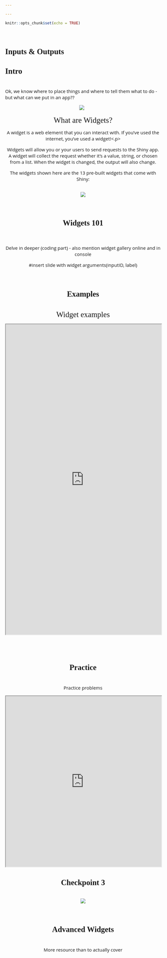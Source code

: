 ```yaml
---

---
```

<style>
@import url('https://fonts.googleapis.com/css?family=Scope+One&display=swap');
@import url('https://fonts.googleapis.com/css?family=Scope+One|Unica+One&display=swap&subset=latin-ext');
@import url('https://fonts.googleapis.com/css?family=Open+Sans&display=swap');

h1,h2 {font-family: 'Unica One', cursive;
  font-size: 25px;}
p2 {font-family: 'Unica One', cursive;
  font-size: 25px;}       
p {font-family: 'Open Sans', sans-serif;
  font-size: 15px;}   
</style>
  ```r
knitr::opts_chunk$set(echo = TRUE)
```
&nbsp;  


# Inputs & Outputs {.tabset .tabset-fade}  

## Intro  
&nbsp;  
Ok, we know where to place things and where to tell them what to do - but what can we put in an app??
&nbsp; 

<center>
![](Widgets_1.png)
&nbsp; 
<br>

<p2>What are Widgets?</p2>
<br>
<p>A widget is a web element that you can interact with. If you’ve used the internet, you’ve used a widget!<.p>

<p>Widgets will allow you or your users to send requests to the Shiny app. A widget will collect the request whether it’s a value, string, or chosen from a list. When the widget is changed, the output will also change. </p>

<p>The widgets shown here are the 13 pre-built widgets that come with Shiny:</p>
<br>
<center>
![](control_widgets1.png)
</center>
<br>

## Widgets 101
&nbsp;  

<p>Delve in deeper (coding part) - also mention widget gallery online and in console</p>
#insert slide with widget arguments(inputID, label)

<br>

## Examples  

&nbsp;  
<p2>Widget examples</p2>
<p></p>

<center>
<iframe width="100%" height="1000px" src="https://4-most.shinyapps.io/Example_file/" scrolling= "yes"></iframe>  
</center>  


<br> <br>

## Practice  

&nbsp;  
Practice problems  

<center>
<iframe width="100%" height="550" src="https://4-most.shinyapps.io/Other_testing1/" scrolling= "yes"></iframe> </center>  

## Checkpoint 3

&nbsp;  
<center>
![](input_checkpoint.png)
</center>
&nbsp;  

## Advanced Widgets

&nbsp;  
More resource than to actually cover



  
